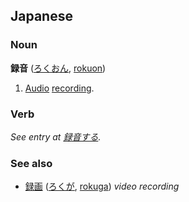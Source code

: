 == Japanese ==
=== Noun ===
'''録音''' ([[ろくおん]], [[rokuon]])

# [[Audio]] [[recording]].

=== Verb ===
''See entry at [[録音する]].''

=== See also ===
* [[録画]] ([[ろくが]], [[rokuga]]) ''video recording''